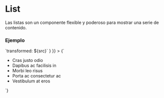 
# List

<Meta title="Componentes/List" />

Las listas son un componente flexible y poderoso para mostrar una serie de contenido.

### Ejemplo

<Preview>
  <Story
    name="Basic"
    height="120px"
    parameters={{ docs: { transformSource: (src) => `transformed: ${src}` } }}
  >
    {`<div class="mt-10"> 
        <ul class="mt-10">
            <li>Cras justo odio</li>
            <li>Dapibus ac facilisis in</li>
            <li>Morbi leo risus</li>
            <li>Porta ac consectetur ac</li>
            <li>Vestibulum at eros</li>
        </ul>
      </div>`}
  </Story>
</Preview>